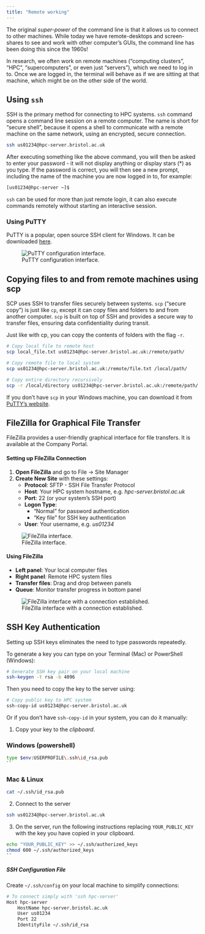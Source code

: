 ```yaml
---
title: "Remote working"
---
```



The original *super-power* of the command line is that it allows us to connect to other machines. While today we have remote-desktops and screen-shares to see and work with other computer’s GUIs, the command line has been doing this since the 1960s!

In research, we often work on remote machines (“computing clusters”, “HPC”, “supercomputers”, or even just “servers”), which we need to log in to. Once we are logged in, the terminal will behave as if we are sitting at that machine, which might be on the other side of the world. 


## Using `ssh`

SSH is the primary method for connecting to HPC systems. `ssh` command opens a command line session on a remote computer. The name is short for “secure shell”, because it opens a shell to communicate with a remote machine on the same network, using an encrypted, secure connection.

```bash
ssh us01234@hpc-server.bristol.ac.uk
```

After executing something like the above command, you will then be asked to enter your password - it will not display anything or display stars (*) as you type. If the password is correct, you will then see a new prompt, including the name of the machine you are now logged in to, for example:

```bash
[us01234@hpc-server ~]$
```

`ssh` can be used for more than just remote login, it can also execute commands remotely without starting an interactive session.



### Using PuTTY

PuTTY is a popular, open source SSH client for Windows. It can be downloaded [here](https://www.chiark.greenend.org.uk/~sgtatham/putty/latest.html).

![PuTTY configuration interface.](../assets/PuTTY.png)


## Copying files to and from remote machines using scp

SCP uses SSH to transfer files securely between systems. `scp` (“secure copy”) is just like `cp`, except it can copy files and folders to and from another computer. `scp` is built on top of SSH and provides a secure way to transfer files, ensuring data confidentiality during transit.

Just like with cp, you can copy the contents of folders with the flag `-r`.

```bash
# Copy local file to remote host
scp local_file.txt us01234@hpc-server.bristol.ac.uk:/remote/path/

# Copy remote file to local system
scp us01234@hpc-server.bristol.ac.uk:/remote/file.txt /local/path/

# Copy entire directory recursively
scp -r /local/directory us01234@hpc-server.bristol.ac.uk:/remote/path/
```

If you don't have `scp` in your Windows machine, you can download it from [PuTTY's website](https://www.chiark.greenend.org.uk/~sgtatham/putty/latest.html).


## FileZilla for Graphical File Transfer

FileZilla provides a user-friendly graphical interface for file transfers. It is available at the Company Portal.


#### Setting up FileZilla Connection

1. **Open FileZilla** and go to File → Site Manager
2. **Create New Site** with these settings:
   - **Protocol**: SFTP - SSH File Transfer Protocol
   - **Host**: Your HPC system hostname, e.g. *hpc-server.bristol.ac.uk*
   - **Port**: 22 (or your system's SSH port)
   - **Logon Type**: 
     - "Normal" for password authentication
     - "Key file" for SSH key authentication
   - **User**: Your username, e.g. *us01234*

![FileZilla interface.](../assets/filezilla.png)


#### Using FileZilla

- **Left panel**: Your local computer files
- **Right panel**: Remote HPC system files  
- **Transfer files**: Drag and drop between panels
- **Queue**: Monitor transfer progress in bottom panel

![FileZilla interface with a connection established.](../assets/filezilla2.png)


## SSH Key Authentication

Setting up SSH keys eliminates the need to type passwords repeatedly.

To generate a key you can type on your Terminal (Mac) or PowerShell (Windows):
```bash
# Generate SSH key pair on your local machine
ssh-keygen -t rsa -b 4096
```

Then you need to copy the key to the server using:

```bash
# Copy public key to HPC system
ssh-copy-id us01234@hpc-server.bristol.ac.uk
```

Or if you don't have `ssh-copy-id` in your system, you can do it manually:


1. Copy your key to the *clipboard*.

::: {.panel-tabset}

### Windows (powershell)
```bash
type $env:USERPROFILE\.ssh\id_rsa.pub
``
```

### Mac & Linux
```bash
cat ~/.ssh/id_rsa.pub
```



:::


2. Connect to the server
```bash
ssh us01234@hpc-server.bristol.ac.uk
```

3. On the server, run the following instructions replacing `YOUR_PUBLIC_KEY` with the key you have copied in your clipboard.
```bash
echo "YOUR_PUBLIC_KEY" >> ~/.ssh/authorized_keys
chmod 600 ~/.ssh/authorized_keys
``
```


##### SSH Configuration File

Create `~/.ssh/config` on your local machine to simplify connections:

```bash
# To connect simply with 'ssh hpc-server'
Host hpc-server
    HostName hpc-server.bristol.ac.uk
    User us01234
    Port 22
    IdentityFile ~/.ssh/id_rsa

```
